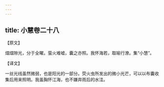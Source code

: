 ```yaml
---
---
---
```

title: 小慧卷二十八
---



【原文】

熠熠隙光，分于全曜。萤火难嘘，囊之亦照。我怀海若，取喻行潦。集“小慧”。

【译文】

一丝光线虽然微弱，也是阳光的一部分。荧火虫所发出的微小光芒，可以以布囊收集后用来照明。我虽胸怀江海，也不嫌弃雨后的水洼。